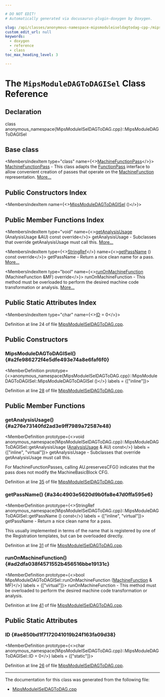 ```yaml
---

# DO NOT EDIT!
# Automatically generated via docusaurus-plugin-doxygen by Doxygen.

slug: /api/classes/anonymous-namespace-mipsmoduleiseldagtodag-cpp-/mipsmoduledagtodagisel
custom_edit_url: null
keywords:
  - doxygen
  - reference
  - class
toc_max_heading_level: 3

---
```





# The `MipsModuleDAGToDAGISel` Class Reference

<DoxygenPage pluginConfig={pluginConfig}>



## Declaration

<CodeBlock>class anonymous_namespace{MipsModuleISelDAGToDAG.cpp}::MipsModuleDAGToDAGISel</CodeBlock>

## Base class

<MembersIndex>

<MembersIndexItem
  type="class"
  name={<><a href="/docs/api/classes/llvm/machinefunctionpass">MachineFunctionPass</a></>}>
<a href="/docs/api/classes/llvm/machinefunctionpass">MachineFunctionPass</a> - This class adapts the <a href="/docs/api/classes/llvm/functionpass">FunctionPass</a> interface to allow convenient creation of passes that operate on the <a href="/docs/api/classes/llvm/machinefunction">MachineFunction</a> representation. <a href="/docs/api/classes/llvm/machinefunctionpass/#details">More...</a>
</MembersIndexItem>

</MembersIndex>

## Public Constructors Index

<MembersIndex>

<MembersIndexItem
  name={<><a href="#a2fe986272f4e5dfe493e74a8e6faf6f0">MipsModuleDAGToDAGISel</a> ()</>}>
</MembersIndexItem>

</MembersIndex>

## Public Member Functions Index

<MembersIndex>

<MembersIndexItem
  type="void"
  name={<><a href="#a276e73140fd2ad3e9ff7989a72587e48">getAnalysisUsage</a> (AnalysisUsage &amp;AU) const override</>}>
getAnalysisUsage - Subclasses that override getAnalysisUsage must call this. <a href="#a276e73140fd2ad3e9ff7989a72587e48">More...</a>
</MembersIndexItem>

<MembersIndexItem
  type={<><a href="/docs/api/classes/llvm/stringref">StringRef</a></>}
  name={<><a href="#a34c4903e5620d9b0fa8e47d0ffa595e6">getPassName</a> () const override</>}>
getPassName - Return a nice clean name for a pass. <a href="#a34c4903e5620d9b0fa8e47d0ffa595e6">More...</a>
</MembersIndexItem>

<MembersIndexItem
  type="bool"
  name={<><a href="#ad2dfa038f4571552b456516bbe19131c">runOnMachineFunction</a> (MachineFunction &amp;MF) override</>}>
runOnMachineFunction - This method must be overloaded to perform the desired machine code transformation or analysis. <a href="#ad2dfa038f4571552b456516bbe19131c">More...</a>
</MembersIndexItem>

</MembersIndex>

## Public Static Attributes Index

<MembersIndex>

<MembersIndexItem
  type="char"
  name={<><a href="#ae850bd1f7172041019b24f163fa09d38">ID</a> = 0</>}>
</MembersIndexItem>

</MembersIndex>


Definition at line 24 of file <a href="/docs/api/files/lib/lib/target/lib/target/mips/mipsmoduleiseldagtodag-cpp">MipsModuleISelDAGToDAG.cpp</a>.

<SectionDefinition>

## Public Constructors

### MipsModuleDAGToDAGISel() {#a2fe986272f4e5dfe493e74a8e6faf6f0}

<MemberDefinition
  prototype={<>anonymous&#95;namespace&#123;MipsModuleISelDAGToDAG.cpp&#125;::MipsModuleDAGToDAGISel::MipsModuleDAGToDAGISel ()</>}
  labels = {["inline"]}>

Definition at line <a href="/docs/api/files/lib/lib/target/lib/target/mips/mipsmoduleiseldagtodag-cpp/#l00028">28</a> of file <a href="/docs/api/files/lib/lib/target/lib/target/mips/mipsmoduleiseldagtodag-cpp">MipsModuleISelDAGToDAG.cpp</a>.
</MemberDefinition>

</SectionDefinition>

<SectionDefinition>

## Public Member Functions

### getAnalysisUsage() {#a276e73140fd2ad3e9ff7989a72587e48}

<MemberDefinition
  prototype={<>void anonymous&#95;namespace&#123;MipsModuleISelDAGToDAG.cpp&#125;::MipsModuleDAGToDAGISel::getAnalysisUsage (<a href="/docs/api/classes/llvm/analysisusage">AnalysisUsage</a> &amp; AU) const</>}
  labels = {["inline", "virtual"]}>
getAnalysisUsage - Subclasses that override getAnalysisUsage must call this.

For MachineFunctionPasses, calling AU.preservesCFG() indicates that the pass does not modify the MachineBasicBlock CFG.

Definition at line <a href="/docs/api/files/lib/lib/target/lib/target/mips/mipsmoduleiseldagtodag-cpp/#l00035">35</a> of file <a href="/docs/api/files/lib/lib/target/lib/target/mips/mipsmoduleiseldagtodag-cpp">MipsModuleISelDAGToDAG.cpp</a>.
</MemberDefinition>

### getPassName() {#a34c4903e5620d9b0fa8e47d0ffa595e6}

<MemberDefinition
  prototype={<>StringRef anonymous&#95;namespace&#123;MipsModuleISelDAGToDAG.cpp&#125;::MipsModuleDAGToDAGISel::getPassName () const</>}
  labels = {["inline", "virtual"]}>
getPassName - Return a nice clean name for a pass.

This usually implemented in terms of the name that is registered by one of the Registration templates, but can be overloaded directly.

Definition at line <a href="/docs/api/files/lib/lib/target/lib/target/mips/mipsmoduleiseldagtodag-cpp/#l00031">31</a> of file <a href="/docs/api/files/lib/lib/target/lib/target/mips/mipsmoduleiseldagtodag-cpp">MipsModuleISelDAGToDAG.cpp</a>.
</MemberDefinition>

### runOnMachineFunction() {#ad2dfa038f4571552b456516bbe19131c}

<MemberDefinition
  prototype={<>bool MipsModuleDAGToDAGISel::runOnMachineFunction (<a href="/docs/api/classes/llvm/machinefunction">MachineFunction</a> &amp; MF)</>}
  labels = {["virtual"]}>
runOnMachineFunction - This method must be overloaded to perform the desired machine code transformation or analysis.

Definition at line <a href="/docs/api/files/lib/lib/target/lib/target/mips/mipsmoduleiseldagtodag-cpp/#l00041">41</a> of file <a href="/docs/api/files/lib/lib/target/lib/target/mips/mipsmoduleiseldagtodag-cpp">MipsModuleISelDAGToDAG.cpp</a>.
</MemberDefinition>

</SectionDefinition>

<SectionDefinition>

## Public Static Attributes

### ID {#ae850bd1f7172041019b24f163fa09d38}

<MemberDefinition
  prototype={<>char anonymous&#95;namespace&#123;MipsModuleISelDAGToDAG.cpp&#125;::MipsModuleDAGToDAGISel::ID = 0</>}
  labels = {["static"]}>

Definition at line <a href="/docs/api/files/lib/lib/target/lib/target/mips/mipsmoduleiseldagtodag-cpp/#l00026">26</a> of file <a href="/docs/api/files/lib/lib/target/lib/target/mips/mipsmoduleiseldagtodag-cpp">MipsModuleISelDAGToDAG.cpp</a>.
</MemberDefinition>

</SectionDefinition>

<hr/>

The documentation for this class was generated from the following file:

<ul>
<li><a href="/docs/api/files/lib/lib/target/lib/target/mips/mipsmoduleiseldagtodag-cpp">MipsModuleISelDAGToDAG.cpp</a></li>
</ul>

</DoxygenPage>
